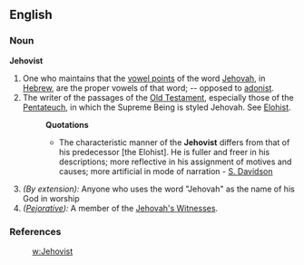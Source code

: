 ==English==

===Noun===
'''Jehovist'''

#One who maintains that the [[vowel point]]s of the word [[Jehovah]], in [[Hebrew]], are the proper vowels of that word; -- opposed to [[adonist]].
#The writer of the passages of the [[Old Testament]], especially those of the [[Pentateuch]], in which the Supreme Being is styled Jehovah. See [[Elohist]].
#:'''Quotations'''
#:*The characteristic manner of the '''Jehovist''' differs from that of his predecessor [the Elohist]. He is fuller and freer in his descriptions; more reflective in his assignment of motives and causes; more artificial in mode of narration - [[S. Davidson]]
#''(By extension):'' Anyone who uses the word "Jehovah" as the name of his God in worship
#''([[Pejorative]]):'' A member of the [[Jehovah's Witnesses]].

===References===
:[[w:Jehovist]]